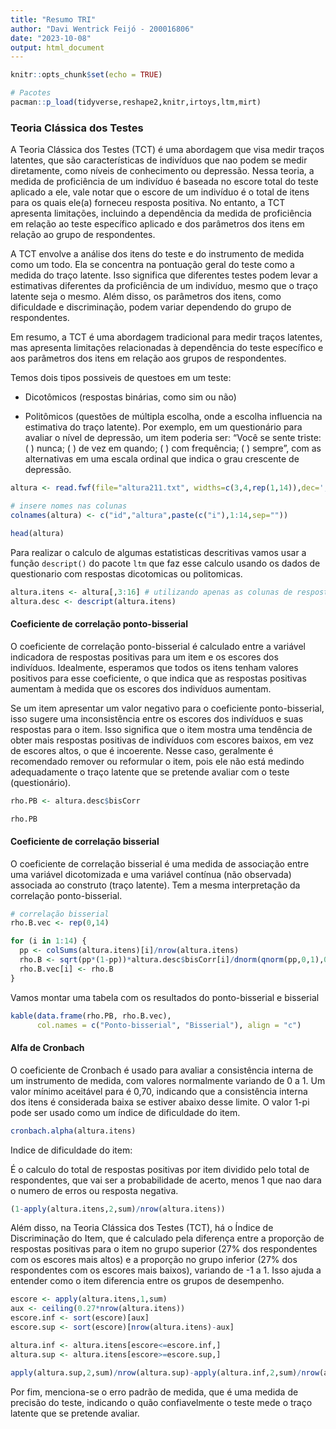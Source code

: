 ```yaml
---
title: "Resumo TRI"
author: "Davi Wentrick Feijó - 200016806"
date: "2023-10-08"
output: html_document
---
```


```r
knitr::opts_chunk$set(echo = TRUE)

# Pacotes
pacman::p_load(tidyverse,reshape2,knitr,irtoys,ltm,mirt)
```


### Teoria Clássica dos Testes

A Teoria Clássica dos Testes (TCT) é uma abordagem que visa medir traços latentes, que são características de indivíduos que nao podem se medir diretamente, como níveis de conhecimento ou depressão. Nessa teoria, a medida de proficiência de um indivíduo é baseada no escore total do teste aplicado a ele, vale notar que o escore de um indivíduo é o total de itens para os quais ele(a) forneceu resposta positiva. No entanto, a TCT apresenta limitações, incluindo a dependência da medida de proficiência em relação ao teste específico aplicado e dos parâmetros dos itens em relação ao grupo de respondentes.

A TCT envolve a análise dos itens do teste e do instrumento de medida como um todo. Ela se concentra na pontuação geral do teste como a medida do traço latente. Isso significa que diferentes testes podem levar a estimativas diferentes da proficiência de um indivíduo, mesmo que o traço latente seja o mesmo. Além disso, os parâmetros dos itens, como dificuldade e discriminação, podem variar dependendo do grupo de respondentes.

Em resumo, a TCT é uma abordagem tradicional para medir traços latentes, mas apresenta limitações relacionadas à dependência do teste específico e aos parâmetros dos itens em relação aos grupos de respondentes. 

Temos dois tipos possiveis de questoes em um teste:

+ Dicotômicos (respostas binárias, como sim ou não) 

+ Politômicos (questões de múltipla escolha, onde a escolha influencia na estimativa do traço latente). Por exemplo, em um questionário para avaliar o nível de depressão, um item poderia ser: "Você se sente triste: ( ) nunca; ( ) de vez em quando; ( ) com frequência; ( ) sempre", com as alternativas em uma escala ordinal que indica o grau crescente de depressão.

```r
altura <- read.fwf(file="altura211.txt", widths=c(3,4,rep(1,14)),dec=',')

# insere nomes nas colunas
colnames(altura) <- c("id","altura",paste(c("i"),1:14,sep=""))

head(altura)
```

Para realizar o calculo de algumas estatisticas descritivas vamos usar a função `descript()` do pacote `ltm` que faz esse calculo usando os dados de questionario com respostas dicotomicas ou politomicas.

```r
altura.itens <- altura[,3:16] # utilizando apenas as colunas de respostas
altura.desc <- descript(altura.itens)
```

#### Coeficiente de correlação ponto-bisserial

O coeficiente de correlação ponto-bisserial é calculado entre a variável indicadora de respostas positivas para um item e os escores dos indivíduos. Idealmente, esperamos que todos os itens tenham valores positivos para esse coeficiente, o que indica que as respostas positivas aumentam à medida que os escores dos indivíduos aumentam.

Se um item apresentar um valor negativo para o coeficiente ponto-bisserial, isso sugere uma inconsistência entre os escores dos indivíduos e suas respostas para o item. Isso significa que o item mostra uma tendência de obter mais respostas positivas de indivíduos com escores baixos, em vez de escores altos, o que é incoerente. Nesse caso, geralmente é recomendado remover ou reformular o item, pois ele não está medindo adequadamente o traço latente que se pretende avaliar com o teste (questionário).

```r
rho.PB <- altura.desc$bisCorr
```

```r
rho.PB
```



#### Coeficiente de correlação bisserial

O coeficiente de correlação bisserial é uma medida de associação entre uma
variável dicotomizada e uma variável contínua (não observada) associada ao
construto (traço latente). Tem a mesma interpretação da correlação ponto-bisserial.

```r
# correlação bisserial
rho.B.vec <- rep(0,14)

for (i in 1:14) {
  pp <- colSums(altura.itens)[i]/nrow(altura.itens)
  rho.B <- sqrt(pp*(1-pp))*altura.desc$bisCorr[i]/dnorm(qnorm(pp,0,1),0,1)
  rho.B.vec[i] <- rho.B
}
```

Vamos montar uma tabela com os resultados do ponto-bisserial e bisserial

```r
kable(data.frame(rho.PB, rho.B.vec), 
      col.names = c("Ponto-bisserial", "Bisserial"), align = "c")
```

#### Alfa de Cronbach

O coeficiente \alfa de Cronbach é usado para avaliar a consistência interna de um instrumento de medida, com valores normalmente variando de 0 a 1. Um valor mínimo aceitável para \alfa é 0,70, indicando que a consistência interna dos itens é considerada baixa se estiver abaixo desse limite. O valor 1-pi pode ser usado como um índice de dificuldade do item.

```r
cronbach.alpha(altura.itens)
```

Indice de dificuldade do item:

É o calculo do total de respostas positivas por item dividido pelo total de respondentes, que vai ser a probabilidade de acerto, menos 1 que nao dara o numero de erros ou resposta negativa.

```r
(1-apply(altura.itens,2,sum)/nrow(altura.itens))
```



Além disso, na Teoria Clássica dos Testes (TCT), há o Índice de Discriminação do Item, que é calculado pela diferença entre a proporção de respostas positivas para o item no grupo superior (27% dos respondentes com os escores mais altos) e a proporção no grupo inferior (27% dos respondentes com os escores mais baixos), variando de -1 a 1. Isso ajuda a entender como o item diferencia entre os grupos de desempenho.

```r
escore <- apply(altura.itens,1,sum)
aux <- ceiling(0.27*nrow(altura.itens))
escore.inf <- sort(escore)[aux]
escore.sup <- sort(escore)[nrow(altura.itens)-aux]

altura.inf <- altura.itens[escore<=escore.inf,]
altura.sup <- altura.itens[escore>=escore.sup,]

apply(altura.sup,2,sum)/nrow(altura.sup)-apply(altura.inf,2,sum)/nrow(altura.inf)
```


Por fim, menciona-se o erro padrão de medida, que é uma medida de precisão do teste, indicando o quão confiavelmente o teste mede o traço latente que se pretende avaliar.























